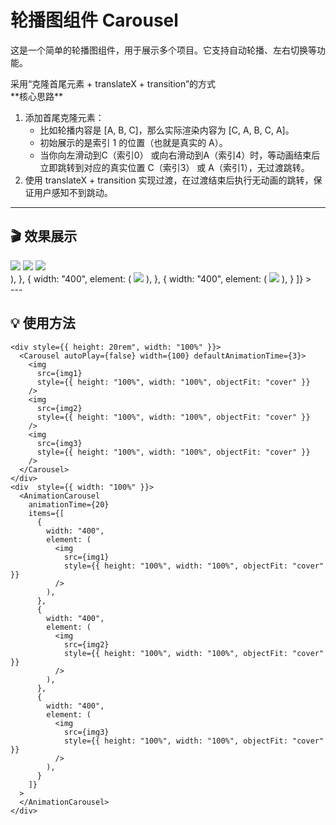 
# 轮播图组件 Carousel

这是一个简单的轮播图组件，用于展示多个项目。它支持自动轮播、左右切换等功能。

<div>
  采用“克隆首尾元素 + translateX + transition”的方式<br/> 
  **核心思路**
  <ol>
    <li>
      添加首尾克隆元素：
      <ul>
        <li>比如轮播内容是 [A, B, C]，那么实际渲染内容为 [C, A, B, C, A]。</li>
        <li>初始展示的是索引 1 的位置（也就是真实的 A）。</li>
        <li>
          当你向左滑动到C（索引0）
          或向右滑动到A（索引4）时，等动画结束后立即跳转到对应的真实位置
          C（索引3） 或 A（索引1），无过渡跳转。
        </li>
      </ul>
    </li>
    <li>
      使用 translateX + transition
      实现过渡，在过渡结束后执行无动画的跳转，保证用户感知不到跳动。
    </li>
  </ol>
</div>

---

## 🎬 效果展示

<div style={{ height: "20rem", width: "100%" }}>
  <Carousel autoPlay={false} width={100} defaultAnimationTime={3}>
    <img
      src={img1}
      style={{ height: "100%", width: "100%", objectFit: "cover" }}
    />
    <img
      src={img2}
      style={{ height: "100%", width: "100%", objectFit: "cover" }}
    />
    <img
      src={img3}
      style={{ height: "100%", width: "100%", objectFit: "cover" }}
    />
  </Carousel>
</div>
<div  style={{ width: "100%" }}>
  <AnimationCarousel
    animationTime={20}
    items={[
      {
        width: "400",
        element: (
          <img
            src={img1}
            style={{ height: "100%", width: "100%", objectFit: "cover" }}
          />
        ),
      },
      {
        width: "400",
        element: (
          <img
            src={img2}
            style={{ height: "100%", width: "100%", objectFit: "cover" }}
          />
        ),
      },
      {
        width: "400",
        element: (
          <img
            src={img3}
            style={{ height: "100%", width: "100%", objectFit: "cover" }}
          />
        ),
      }
    ]}
  >
  </AnimationCarousel>
</div>
---

## 💡 使用方法

```tsx
<div style={{ height: 20rem", width: "100%" }}>
  <Carousel autoPlay={false} width={100} defaultAnimationTime={3}>
    <img
      src={img1}
      style={{ height: "100%", width: "100%", objectFit: "cover" }}
    />
    <img
      src={img2}
      style={{ height: "100%", width: "100%", objectFit: "cover" }}
    />
    <img
      src={img3}
      style={{ height: "100%", width: "100%", objectFit: "cover" }}
    />
  </Carousel>
</div>
<div  style={{ width: "100%" }}>
  <AnimationCarousel
    animationTime={20}
    items={[
      {
        width: "400",
        element: (
          <img
            src={img1}
            style={{ height: "100%", width: "100%", objectFit: "cover" }}
          />
        ),
      },
      {
        width: "400",
        element: (
          <img
            src={img2}
            style={{ height: "100%", width: "100%", objectFit: "cover" }}
          />
        ),
      },
      {
        width: "400",
        element: (
          <img
            src={img3}
            style={{ height: "100%", width: "100%", objectFit: "cover" }}
          />
        ),
      }
    ]}
  >
  </AnimationCarousel>
</div>
```
